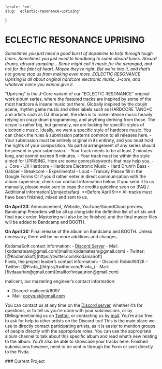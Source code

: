     locale: 'en',
    slug: 'eclectic-resonance-uprising'
}

# ECLECTIC RESONANCE UPRISING

*Sometimes you just need a good burst of dopamine to help through tough times. Sometimes you just need to headbang to some absurd tunes. Absurd drums, absurd sampling… Some might call it music for the deranged, and not for the faint of heart. Maybe they’re right. But we’re into it, and that’s not gonna stop us from making even more. ECLECTIC RESONANCE Uprising is all about original hardcore electronic music, J-core, and whatever name you wanna give it.*

<WrappableParagraph title="Presentation">
“Uprising” is the J-Core variant of  our “ECLECTIC RESONANCE” original work album series, where the featured tracks are inspired by some of the most hardcore & insane music out there. Globally inspired by the doujin scene, rhythm game music and other labels such as HARDCORE TANO*C and artists such as DJ Sharpnel, the idea is to make intense music heavily relying on crazy drum programming, and anything deriving from those. The scope is rather big, but generally, we are looking for specific styles of electronic music. Ideally, we want a specific style of hardcore music.
</WrappableParagraph>

<WrappableParagraph title="General KodamaSounds Specific Rules">
    <CtaButton link='/projects/faq' icon='book'>
        <span>You can check the rules & submission patterns common to all releases here.</span>
    </CtaButton>
</WrappableParagraph>

<WrappableParagraph title="UPRISING Specific Music Rules">
- Your submission must be entirely original in its entirety, and you must hold the rights of your composition. No partial arrangement of any series should be present in your submission.
- Your track needs to be at least 2 minutes long, and cannot exceed 8 minutes.
- Your track must be within the style aimed for UPRISING. Here are some genres/keywords that may help you.
    - J-Core
    - UK Hardcore
    - Hardcore Electronic Music
    - Hard Drum’n Bass
    - Gabber
    - Breakcore
    - Experimental
    - Loud
    - Trancey
</WrappableParagraph>

<WrappableParagraph title="Track Submission">
<CtaButton link='https://forms.gle/bDGEQSPqsMS366Ky9' icon='envelope'>
    <span>Please fill in the Google Forms</span>
</CtaButton>
Or if you’d rather enter in direct communication with the album supervisor, check our contact information below. If you send it to us manually, please make sure to copy the credits guideline seen on [FAQ / Additional Information](/projects/faq).
</WrappableParagraph>

<WrappableParagraph title="Deadlines">
**Before April 9:** All tracks must have been finished, mixed and sent to us.

**On April 23:** Announcement, Website, YouTube/SoundCloud preview, Bandcamp Preorders will be all up alongside the definitive list of artists and final track order. Mastering will also be be finished, and the final master files will be added to Bandcamp and BOOTH.

**On April 30:** Final release of the album on Bandcamp and BOOTH. Unless necessary, there will be no more additions and changes.
</WrappableParagraph>

<WrappableParagraph title="Contact (Questions / Submissions)">
KodamaSoft contact information:
- <a href="/discord">Discord Server</a> 
- Mail: [kodamateam@gmail.com](mailto:kodamateam@gmail.com)
- Twitter: [@KodamaSoft](https://twitter.com/KodamaSoft)

<br/>
Fivda, the project leader’s contact information:
- Discord: Robin#6328
- Twitter: [@Fivda_](https://twitter.com/Fivda_)
- Mail: [fivdaaurion@gmail.com](mailto:fivdaaurion@gmail.com)

malicent, our mastering engineer’s contact information:
- Discord: malicent#6097
- Mail: [cocytust@gmail.com](mailto:cocytust@gmail.com)

You can contact us at any time on the <a href="/discord">Discord server</a>, whether it’s for questions, or to tell us you’re done with your submissions, or by DMing/mentioning us on [Twitter](https://twitter.com/KodamaSoft), or contacting us by [mail](mailto:kodamateam@gmail.com). You’re also free to ask for help to other artists on the Discord too! This is the main place we use to directly contact participating artists, as it is easier to mention groups of people directly with the appropriate roles. You can use the appropriate album channel to talk about this specific album and read what’s new relating to the album. You’ll also be able to showcase your tracks here. Finished submissions however, need to be sent in through the Form or sent directly to the Fivda.
</WrappableParagraph>

<WrappableParagraph title="Releases Information">
### Current Project
<ProjectInformation slug="eclectic-resonance-uprising"/>
</WrappableParagraph>



